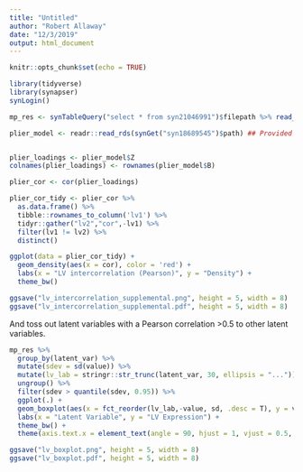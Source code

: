 ```yaml
---
title: "Untitled"
author: "Robert Allaway"
date: "12/3/2019"
output: html_document
---
```


```r
knitr::opts_chunk$set(echo = TRUE)
```


```r
library(tidyverse)
library(synapser)
synLogin()

mp_res <- synTableQuery("select * from syn21046991")$filepath %>% read_csv()

plier_model <- readr::read_rds(synGet("syn18689545")$path) ## Provided by the CCDL (Jaclyn Taroni, Casey Greene, et al)


plier_loadings <- plier_model$Z 
colnames(plier_loadings) <- rownames(plier_model$B)

plier_cor <- cor(plier_loadings) 

plier_cor_tidy <- plier_cor %>% 
  as.data.frame() %>% 
  tibble::rownames_to_column('lv1') %>% 
  tidyr::gather("lv2","cor",-lv1) %>% 
  filter(lv1 != lv2) %>% 
  distinct() 

ggplot(data = plier_cor_tidy) + 
  geom_density(aes(x = cor), color = 'red') +
  labs(x = "LV intercorrelation (Pearson)", y = "Density") +
  theme_bw()

ggsave("lv_intercorrelation_supplemental.png", height = 5, width = 8)
ggsave("lv_intercorrelation_supplemental.pdf", height = 5, width = 8)

```

And toss out latent variables with a Pearson correlation >0.5 to other latent variables.
 
```r
mp_res %>% 
  group_by(latent_var) %>% 
  mutate(sdev = sd(value)) %>% 
  mutate(lv_lab = stringr::str_trunc(latent_var, 30, ellipsis = "...")) %>% 
  ungroup() %>% 
  filter(sdev > quantile(sdev, 0.95)) %>% 
  ggplot(.) +
  geom_boxplot(aes(x = fct_reorder(lv_lab,-value, sd, .desc = T), y = value)) +
  labs(x = "Latent Variable", y = "LV Expression") +
  theme_bw() +
  theme(axis.text.x = element_text(angle = 90, hjust = 1, vjust = 0.5, size = 7))

ggsave("lv_boxplot.png", height = 5, width = 8)
ggsave("lv_boxplot.pdf", height = 5, width = 8)

```

